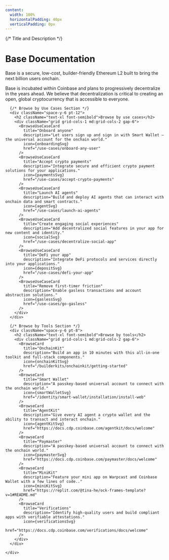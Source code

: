 ```yaml
---
content:
  width: 100%
  horizontalPadding: 40px
  verticalPadding: 0px
---
```



<div className="min-h-screen bg-white dark:bg-black">
  <main className="max-w-7xl mx-auto px-4 sm:px-6 lg:px-8 py-16">
    <div className="space-y-8">
      {/* Title and Description */}
      <div className="space-y-6">
        <h1 className="text-3xl font-bold tracking-tight">Base Documentation</h1>
        <div className="space-y-4 text-lg text-zinc-600 dark:text-zinc-400">
          <p>
            Base is a secure, low-cost, builder-friendly Ethereum L2 built to bring the next billion users onchain.
          </p>
          <p>
            Base is incubated within Coinbase and plans to progressively decentralize in the years ahead. We believe that
            decentralization is critical to creating an open, global cryptocurrency that is accessible to everyone.
          </p>
        </div>
      </div>

      {/* Browse by Use Cases Section */}
      <div className="space-y-6 pt-12">
        <h2 className="text-xl font-semibold">Browse by use cases</h2>
        <div className="grid grid-cols-1 md:grid-cols-2 gap-6">
          <BrowseUseCaseCard
            title="Onboard anyone"
            description="Let users sign up and sign in with Smart Wallet — the universal account for the onchain world."
            icon={onboardingSvg}
            href="/use-cases/onboard-any-user"
          />
          <BrowseUseCaseCard
            title="Accept crypto payments"
            description="Integrate secure and efficient crypto payment solutions for your applications."
            icon={paymentsSvg}
            href="/use-cases/accept-crypto-payments"
          />
          <BrowseUseCaseCard
            title="Launch AI agents"
            description="Build and deploy AI agents that can interact with onchain data and smart contracts."
            icon={agentSvg}
            href="/use-cases/launch-ai-agents"
          />
          <BrowseUseCaseCard
            title="Create engaging social experiences"
            description="Add decentralized social features in your app for new content and identity."
            icon={socialSvg}
            href="/use-cases/decentralize-social-app"
          />
          <BrowseUseCaseCard
            title="DeFi your app"
            description="Integrate DeFi protocols and services directly into your applications."
            icon={depositSvg}
            href="/use-cases/defi-your-app"
          />
          <BrowseUseCaseCard
            title="Remove first-timer friction"
            description="Enable gasless transactions and account abstraction solutions."
            icon={gaslessSvg}
            href="/use-cases/go-gasless"
          />
        </div>
      </div>

      {/* Browse by Tools Section */}
      <div className="space-y-6 pt-8">
        <h2 className="text-xl font-semibold">Browse by tools</h2>
        <div className="grid grid-cols-1 md:grid-cols-2 gap-6">
          <BrowseCard
            title="OnchainKit"
            description="Build an app in 10 minutes with this all-in-one toolkit and full-stack components."
            icon={onchainKitSvg}
            href="/builderkits/onchainkit/getting-started"
          />
          <BrowseCard
            title="Smart Wallet"
            description="A passkey-based universal account to connect with the onchain world."
            icon={smartWalletSvg}
            href="/identity/smart-wallet/installation/install-web"
          />
          <BrowseCard
            title="AgentKit"
            description="Give every AI agent a crypto wallet and the ability to transact and interact onchain."
            icon={agentKitSvg}
            href="https://docs.cdp.coinbase.com/agentkit/docs/welcome"
          />
          <BrowseCard
            title="Paymaster"
            description="A passkey-based universal account to connect with the onchain world."
            icon={paymasterSvg}
            href="https://docs.cdp.coinbase.com/paymaster/docs/welcome"
          />
          <BrowseCard
            title="MiniKit"
            description="Feature your mini app on Warpcast and Coinbase Wallet with a few lines of code.."
            icon={miniKitSvg}
            href="https://replit.com/@tina-he/ock-frames-template?v=1#README.md"
          />
          <BrowseCard
            title="Verifications"
            description="Identify high-quality users and build compliant apps with verifiable attestations."
            icon={verificationsSvg}
            href="https://docs.cdp.coinbase.com/verifications/docs/welcome"
          />
        </div>
      </div>

    </div>   
  </main>
</div>


